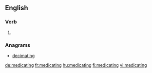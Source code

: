 ==English==

===Verb===
{{head|en|present participle}}

# {{present participle of|medicate|lang=en}}

===Anagrams===
* [[decimating#English|decimating]]

[[de:medicating]]
[[fr:medicating]]
[[hu:medicating]]
[[fi:medicating]]
[[vi:medicating]]
